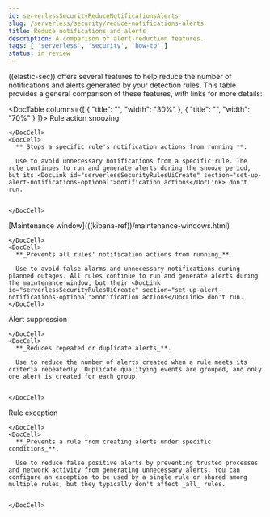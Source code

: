 ```yaml
---
id: serverlessSecurityReduceNotificationsAlerts
slug: /serverless/security/reduce-notifications-alerts
title: Reduce notifications and alerts
description: A comparison of alert-reduction features.
tags: [ 'serverless', 'security', 'how-to' ]
status: in review
---
```


<DocBadge template="technical preview" />
<div id="reduce-notifications-alerts"></div>

((elastic-sec)) offers several features to help reduce the number of notifications and alerts generated by your detection rules. This table provides a general comparison of these features, with links for more details:

<DocTable columns={[
  {
    "title": "",
    "width": "30%"
  },
  {
    "title": "",
    "width": "70%"
  }
]}>
  <DocRow>
    <DocCell>
      <DocLink id="serverlessSecurityRulesUiManagement" section="snooze-rule-actions">Rule action snoozing</DocLink>
      
    </DocCell>
    <DocCell>
      **_Stops a specific rule's notification actions from running_**. 
      
      Use to avoid unnecessary notifications from a specific rule. The rule continues to run and generate alerts during the snooze period, but its <DocLink id="serverlessSecurityRulesUiCreate" section="set-up-alert-notifications-optional">notification actions</DocLink> don't run.
      
      
    </DocCell>
  </DocRow>
  <DocRow>
    <DocCell>
      [Maintenance window](((kibana-ref))/maintenance-windows.html)
      
    </DocCell>
    <DocCell>
      **_Prevents all rules' notification actions from running_**. 
      
      Use to avoid false alarms and unnecessary notifications during planned outages. All rules continue to run and generate alerts during the maintenance window, but their <DocLink id="serverlessSecurityRulesUiCreate" section="set-up-alert-notifications-optional">notification actions</DocLink> don't run.
    </DocCell>
  </DocRow>
  <DocRow>
    <DocCell>
      <DocLink id="serverlessSecurityAlertSuppression">Alert suppression</DocLink>
      
    </DocCell>
    <DocCell>
      **_Reduces repeated or duplicate alerts_**. 
      
      Use to reduce the number of alerts created when a rule meets its criteria repeatedly. Duplicate qualifying events are grouped, and only one alert is created for each group.
      
      
    </DocCell>
  </DocRow>
  <DocRow>
    <DocCell>
      <DocLink id="serverlessSecurityDetectionsUiExceptions">Rule exception</DocLink>
      
    </DocCell>
    <DocCell>
      **_Prevents a rule from creating alerts under specific conditions_**.
      
      Use to reduce false positive alerts by preventing trusted processes and network activity from generating unnecessary alerts. You can configure an exception to be used by a single rule or shared among multiple rules, but they typically don't affect _all_ rules.
      
      
    </DocCell>
  </DocRow>
</DocTable>
